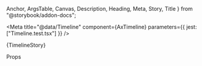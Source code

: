   Anchor,
  ArgsTable,
  Canvas,
  Description,
  Heading,
  Meta,
  Story,
  Title
} from "@storybook/addon-docs";

<Meta title="@data/Timeline" component={AxTimeline} parameters={{ jest: ["Timeline.test.tsx"] }} />

<Anchor storyId="data-timeline--timeline">
  <Title>Timeline</Title>
</Anchor>

<Description of={AxTimeline} />

<Canvas>
  <Story name="Timeline" parameters={{ layout: "none" }} height="30rem">
    {TimelineStory}
  </Story>
</Canvas>

<Heading>Props</Heading>

<ArgsTable of={AxTimeline} sort="requiredFirst" />
